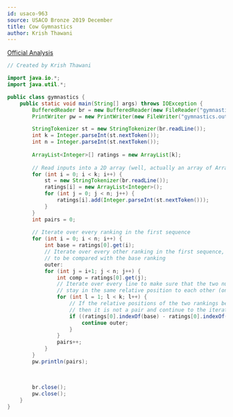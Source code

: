 ```yaml
---
id: usaco-963
source: USACO Bronze 2019 December
title: Cow Gymnastics
author: Krish Thawani
---
```


[Official Analysis](http://www.usaco.org/current/data/sol_gymnastics_bronze_dec19.html)

<LanguageSection>
<JavaSection>

```java
// Created by Krish Thawani

import java.io.*;
import java.util.*;

public class gymnastics {
    public static void main(String[] args) throws IOException {
        BufferedReader br = new BufferedReader(new FileReader("gymnastics.in"));
        PrintWriter pw = new PrintWriter(new FileWriter("gymnastics.out"));

        StringTokenizer st = new StringTokenizer(br.readLine());
        int k = Integer.parseInt(st.nextToken());
        int n = Integer.parseInt(st.nextToken());
        
        ArrayList<Integer>[] ratings = new ArrayList[k];
        
        // Read inputs into a 2D array (well, actually an array of ArrayLists)
        for (int i = 0; i < k; i++) {
            st = new StringTokenizer(br.readLine());
            ratings[i] = new ArrayList<Integer>();
            for (int j = 0; j < n; j++) {
                ratings[i].add(Integer.parseInt(st.nextToken()));
            }
        }
        int pairs = 0;
        
        // Iterate over every ranking in the first sequence
        for (int i = 0; i < n; i++) {
            int base = ratings[0].get(i);
            // Iterate over every other ranking in the first sequence, 
            // to be compared with the base ranking
            outer:
            for (int j = i+1; j < n; j++) {
                int comp = ratings[0].get(j);
                // Iterate over every line to make sure that the two numbers we are comparing
                // stay in the same relative position to each other (one is always greater than the other)
                for (int l = 1; l < k; l++) {
                    // If the relative positions of the two rankings being compared change, 
                    // then it is not a pair and continue to the iteration/comparison
                    if ((ratings[0].indexOf(base) - ratings[0].indexOf(comp)) * (ratings[l].indexOf(base) - ratings[l].indexOf(comp)) < 0) {
                        continue outer;
                    }
                }
                pairs++;
            }
        }
        pw.println(pairs);
        
        
        
        br.close();
        pw.close();
    }
}
```
</JavaSection>

</LanguageSection>